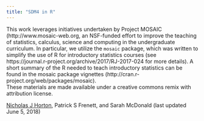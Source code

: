 ```yaml
---
title: "SDM4 in R"
---
```


This work leverages initiatives undertaken by Project MOSAIC (http://www.mosaic-web.org, an NSF-funded effort to improve the teaching of statistics, calculus, science and computing in the undergraduate curriculum. In particular, we utilize the `mosaic` package, which was written to simplify the use of R for introductory statistics courses (see https://journal.r-project.org/archive/2017/RJ-2017-024 for more details). A short summary of the R needed to teach introductory statistics can be found in the mosaic package vignettes (http://cran.r-project.org/web/packages/mosaic).
<br>
These materials are made available under a creative commons remix with attribution license.
<br>
<p>[Nicholas J Horton](https://www.amherst.edu/people/facstaff/nhorton), Patrick S Frenett, and Sarah McDonald (last updated June 5, 2018)</p>
